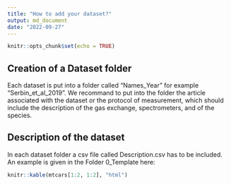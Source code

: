 ```yaml
---
title: "How to add your dataset?"
output: md_document
date: "2022-09-27"
---
```


```r
knitr::opts_chunk$set(echo = TRUE)
```

## Creation of a Dataset folder

Each dataset is put into a folder called "Names_Year" for example "Serbin_et_al_2019". We recommand to put into the folder the article associated with the dataset or the protocol of measurement, which should include the description of the gas exchange, spectrometers, and of the species. 

## Description of the dataset

In each dataset folder a csv file called Description.csv has to be included. An example is given in the Folder 0_Template here:

```r

knitr::kable(mtcars[1:2, 1:2], "html")
```
